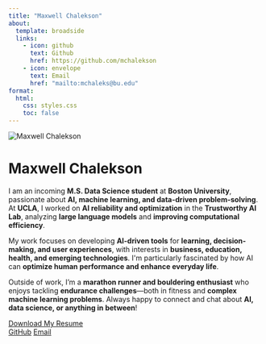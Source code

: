 ```yaml
---
title: "Maxwell Chalekson"
about:
  template: broadside
  links:
    - icon: github
      text: Github
      href: https://github.com/mchalekson
    - icon: envelope
      text: Email
      href: "mailto:mchaleks@bu.edu"
format:
  html:
    css: styles.css
    toc: false
---
```


```{=html}
<div class="container">
  
  <!-- ✅ Centered Profile Image -->
  <img src="profile_pic.jpeg" alt="Maxwell Chalekson" class="profile-image">
  
  <!-- ✅ Wrap All Text Inside Centered div -->
  <div class="about-text">
    <h1>Maxwell Chalekson</h1>
    <p>
      I am an incoming <strong>M.S. Data Science student</strong> at <strong>Boston University</strong>, passionate about <strong>AI, machine learning, and data-driven problem-solving</strong>. 
      At <strong>UCLA</strong>, I worked on <strong>AI reliability and optimization</strong> in the <strong>Trustworthy AI Lab</strong>, analyzing <strong>large language models</strong> and <strong>improving computational efficiency</strong>.
    </p>

    <p>
      My work focuses on developing <strong>AI-driven tools</strong> for <strong>learning, decision-making, and user experiences</strong>, with interests in <strong>business, education, health, and emerging technologies</strong>. 
      I'm particularly fascinated by how AI can <strong>optimize human performance and enhance everyday life</strong>.
    </p>

    <p>
      Outside of work, I’m a <strong>marathon runner and bouldering enthusiast</strong> who enjoys tackling <strong>endurance challenges</strong>—both in fitness and <strong>complex machine learning problems</strong>.
      Always happy to connect and chat about <strong>AI, data science, or anything in between</strong>!
    </p>
  </div>

  <!-- ✅ Centered Resume Button -->
  <a href="Chalekson_Resume.pdf" class="btn-primary">Download My Resume</a>

  <!-- ✅ Centered GitHub & Email Links -->
  <div class="about-links">
      <a href="https://github.com/mchalekson" class="btn-secondary">GitHub</a>
      <a href="mailto:mchaleks@bu.edu" class="btn-secondary">Email</a>
  </div>

</div>

```